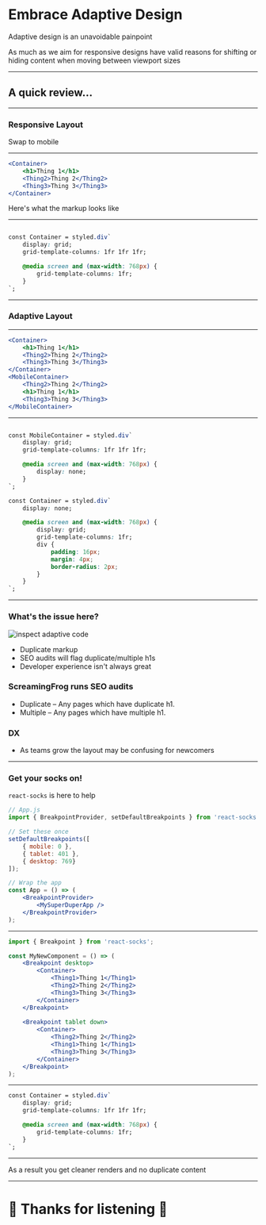 

<Layout>

# Embrace Adaptive Design

<Notes>
<p>Adaptive design is an unavoidable painpoint</p>
<p>As much as we aim for responsive designs have valid reasons for shifting
or hiding content when moving between viewport sizes</p>
</Notes>

</Layout>

---

<Layout>

## A quick review...

</Layout>

---

<Layout>

<h3>Responsive Layout</h3>
<Responsive />

<Notes>Swap to mobile</Notes>

</Layout>

---

<Layout>

```jsx
<Container>
    <h1>Thing 1</h1>
    <Thing2>Thing 2</Thing2>
    <Thing3>Thing 3</Thing3>
</Container>
```

<Notes>
    Here's what the markup looks like
</Notes>

</Layout>

---

<Layout>

```css

const Container = styled.div`
    display: grid;
    grid-template-columns: 1fr 1fr 1fr;

    @media screen and (max-width: 768px) {
        grid-template-columns: 1fr;
    }
`;
```

</Layout>

---

<Layout>

<h3>Adaptive Layout</h3>
<Adaptive />

</Layout>

---

<Layout>

```jsx
<Container>
    <h1>Thing 1</h1>
    <Thing2>Thing 2</Thing2>
    <Thing3>Thing 3</Thing3>
</Container>
<MobileContainer>
    <Thing2>Thing 2</Thing2>
    <h1>Thing 1</h1>
    <Thing3>Thing 3</Thing3>
</MobileContainer>
```

</Layout>

---

<Layout>

```css

const MobileContainer = styled.div`
    display: grid;
    grid-template-columns: 1fr 1fr 1fr;

    @media screen and (max-width: 768px) {
        display: none;
    }
`;

const Container = styled.div`
    display: none;

    @media screen and (max-width: 768px) {
        display: grid;
        grid-template-columns: 1fr;
        div {
            padding: 16px;
            margin: 4px;
            border-radius: 2px;
        }
    }
`;
```

</Layout>

---

<Layout>

### What's the issue here?

<SplitLayout>

![inspect adaptive code](https://github.com/stpCollabr8nLstn/breakpoints/blob/master/images/inspect_adaptive.png?raw=true)

- Duplicate markup
- SEO audits will flag duplicate/multiple h1s
- Developer experience isn't always great

</SplitLayout>

<Notes>
    <h3>ScreamingFrog runs SEO audits</h3>
    <ul>
        <li>Duplicate – Any pages which have duplicate h1.</li>
        <li>Multiple – Any pages which have multiple h1.</li>
    </ul>
    <h3>DX</h3>
    <ul>
        <li>As teams grow the layout may be confusing for newcomers</li>
    </ul>
</Notes>

</Layout>

---

<Layout> 

### Get your socks on!

`react-socks` is here to help

```jsx
// App.js
import { BreakpointProvider, setDefaultBreakpoints } from 'react-socks';

// Set these once
setDefaultBreakpoints([
    { mobile: 0 },
    { tablet: 401 },
    { desktop: 769}
]);

// Wrap the app
const App = () => (
    <BreakpointProvider>
        <MySuperDuperApp />
    </BreakpointProvider>
);

```

</Layout>

--- 

<Layout>

```jsx
import { Breakpoint } from 'react-socks';

const MyNewComponent = () => (
    <Breakpoint desktop>
        <Container>
            <Thing1>Thing 1</Thing1>
            <Thing2>Thing 2</Thing2>
            <Thing3>Thing 3</Thing3>
        </Container>
    </Breakpoint>
        
    <Breakpoint tablet down>
        <Container>
            <Thing2>Thing 2</Thing2>
            <Thing1>Thing 1</Thing1>
            <Thing3>Thing 3</Thing3>
        </Container>
    </Breakpoint>
);
```

</Layout>

--- 

<Layout>

```css
const Container = styled.div`
    display: grid;
    grid-template-columns: 1fr 1fr 1fr;

    @media screen and (max-width: 768px) {
        grid-template-columns: 1fr;
    }
`;
```

</Layout>

---

<Layout>

<Demo />

<Notes>As a result you get cleaner renders and no duplicate content</Notes>

</Layout>

---

<Layout>

<h1> 🦄 Thanks for listening 💖 </h1>

</Layout>